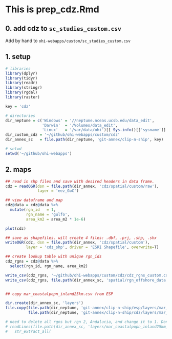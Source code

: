 # This is prep_cdz.Rmd


## 0. add cdz to `sc_studies_custom.csv` 

Add by hand to `ohi-webapps/custom/sc_studies_custom.csv`

## 1. setup
```r

# libraries
library(dplyr)
library(tidyr)
library(readr)
library(stringr)
library(rgdal)
library(raster)

key = 'cdz'

# directories
dir_neptune = c('Windows' = '//neptune.nceas.ucsb.edu/data_edit',
                'Darwin'  = '/Volumes/data_edit',
                'Linux'   = '/var/data/ohi')[[ Sys.info()[['sysname']] ]]
dir_custom_cdz = '~/github/ohi-webapps/custom/cdz'
dir_annex_sc   = file.path(dir_neptune, 'git-annex/clip-n-ship', key)

# setwd
setwd('~/github/ohi-webapps')

```

## 2. maps
```r

## read in shp files and save with desired headers in data frame.
cdz = readOGR(dsn = file.path(dir_annex, 'cdz/spatial/custom/raw'),
              layer = 'eez_GoC')

## view dataframe and map
cdz@data = cdz@data %>%
  mutate(rgn_id   = 1,
         rgn_name = 'gulfo', 
         area_km2 = area_m2 * 1e-6)

plot(cdz)

## save as shapefiles. will create 4 files: .dbf, .prj, .shp, .shx
writeOGR(cdz, dsn = file.path(dir_annex, 'cdz/spatial/custom'), 
         layer = 'cdz_shp', driver = 'ESRI Shapefile', overwrite=T) 

## create lookup table with unique rgn_ids
cdz_rgns = cdz@data %>%
  select(rgn_id, rgn_name, area_km2)

write_csv(cdz_rgns, '~/github/ohi-webapps/custom/cdz/cdz_rgns_custom.csv')
write_csv(cdz_rgns, file.path(dir_annex_sc, 'spatial/rgn_offshore_data.csv'))


## copy mar_coastalpopn_inland25km.csv from ESP

dir.create(dir_annex_sc, 'layers')
file.copy(file.path(dir_neptune, 'git-annex/clip-n-ship/esp/layers/mar_coastalpopn_inland25km_lyr.csv'),
          file.path(dir_neptune, 'git-annex/clip-n-ship/cdz/layers/mar_coastalpopn_inland25km_lyr.csv'))

# need to delete all rgns but rgn 2, Andalucia, and change it to 1. Done by hand, could do it here:
# readLines(file.path(dir_annex_sc, 'layers/mar_coastalpopn_inland25km_lyr.csv')) %>%
#   str_extract_all(


          
          


```

